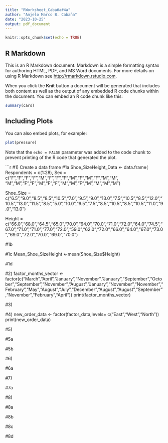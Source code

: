 ```yaml
---
title: "RWorksheet_Cabaña#4a"
author: "Anjelo Marco B. Cabaña"
date: "2023-10-25"
output: pdf_document
---
```


```r
knitr::opts_chunk$set(echo = TRUE)
```

## R Markdown

This is an R Markdown document. Markdown is a simple formatting syntax for authoring HTML, PDF, and MS Word documents. For more details on using R Markdown see <http://rmarkdown.rstudio.com>.

When you click the **Knit** button a document will be generated that includes both content as well as the output of any embedded R code chunks within the document. You can embed an R code chunk like this:

```r
summary(cars)
```

## Including Plots

You can also embed plots, for example:

```r
plot(pressure)
```

Note that the `echo = FALSE` parameter was added to the code chunk to prevent printing of the R code that generated the plot.

```r
#1) Create a data frame
#1a
Shoe_SizeHeight_Data <- data.frame(
  Respondents = c(1:28),
  Sex = c("F","F","F","F","M","F","F","F","M","F","M","F","M","M",
          "M","M","F","F","M","F","F","M","M","F","M","M","M","M")
  
  Shoe_Size = c("6.5","9.0","8.5","8.5","10.5","7.0","9.5","9.0","13.0","7.5","10.5","8.5","12.0","10.5","13.0","11.5","8.5","5.0","10.0","6.5","7.5","8.5","10.5","8.5","10.5","11.0","9.0","13.0")
  
  Height = c("66.0","68.0","64.5","65.0","70.0","64.0","70.0","71.0","72.0","64.0","74.5","67.0","71.0","71.0","77.0","72.0","59.0","62.0","72.0","66.0","64.0","67.0","73.0","69.0","72.0","70.0","69.0","70.0")

#1b
  
  
#1c
   Mean_Shoe_SizeHeight <-mean(Shoe_Size$Height)
   
#1d
   

#2)
factor_months_vector <- factor(c("March","April","January","November","January","September","October","September","November","August","January","November","November","February","May","August","July","December","August","August","September","November","February","April"))
print(factor_months_vector)


#3)


#4)
new_order_data <- factor(factor_data,levels= c("East","West","North"))
print(new_order_data)


#5)


#5a


#5b


#6)


#6a


#7)


#7a


#8)


#8a


#8b


#8c


#8d


